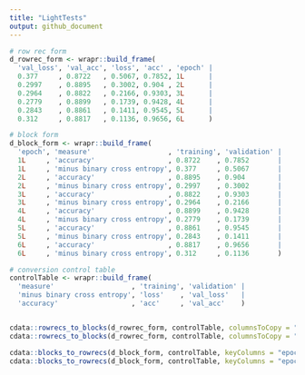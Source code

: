 ```yaml
---
title: "LightTests"
output: github_document
---
```


```r
# row rec form
d_rowrec_form <- wrapr::build_frame(
  'val_loss', 'val_acc', 'loss', 'acc' , 'epoch' |
  0.377     , 0.8722   , 0.5067, 0.7852, 1L      |
  0.2997    , 0.8895   , 0.3002, 0.904 , 2L      |
  0.2964    , 0.8822   , 0.2166, 0.9303, 3L      |
  0.2779    , 0.8899   , 0.1739, 0.9428, 4L      |
  0.2843    , 0.8861   , 0.1411, 0.9545, 5L      |
  0.312     , 0.8817   , 0.1136, 0.9656, 6L      )

# block form
d_block_form <- wrapr::build_frame(
  'epoch', 'measure'                   , 'training', 'validation' |
  1L     , 'accuracy'                  , 0.8722    , 0.7852       |
  1L     , 'minus binary cross entropy', 0.377     , 0.5067       |
  2L     , 'accuracy'                  , 0.8895    , 0.904        |
  2L     , 'minus binary cross entropy', 0.2997    , 0.3002       |
  3L     , 'accuracy'                  , 0.8822    , 0.9303       |
  3L     , 'minus binary cross entropy', 0.2964    , 0.2166       |
  4L     , 'accuracy'                  , 0.8899    , 0.9428       |
  4L     , 'minus binary cross entropy', 0.2779    , 0.1739       |
  5L     , 'accuracy'                  , 0.8861    , 0.9545       |
  5L     , 'minus binary cross entropy', 0.2843    , 0.1411       |
  6L     , 'accuracy'                  , 0.8817    , 0.9656       |
  6L     , 'minus binary cross entropy', 0.312     , 0.1136       )

# conversion control table
controlTable <- wrapr::build_frame(
  'measure'                   , 'training', 'validation' |
  'minus binary cross entropy', 'loss'    , 'val_loss'   |
  'accuracy'                  , 'acc'     , 'val_acc'    )


cdata::rowrecs_to_blocks(d_rowrec_form, controlTable, columnsToCopy = "epoch", use_data_table = TRUE)
cdata::rowrecs_to_blocks(d_rowrec_form, controlTable, columnsToCopy = "epoch", use_data_table = FALSE)

cdata::blocks_to_rowrecs(d_block_form, controlTable, keyColumns = "epoch", use_data_table = TRUE)
cdata::blocks_to_rowrecs(d_block_form, controlTable, keyColumns = "epoch", use_data_table = FALSE)
```


